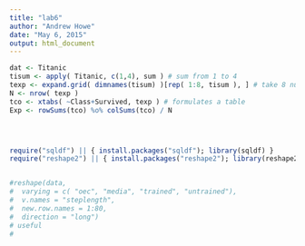 ```yaml
---
title: "lab6"
author: "Andrew Howe"
date: "May 6, 2015"
output: html_document
---
```


```r
dat <- Titanic
tisum <- apply( Titanic, c(1,4), sum ) # sum from 1 to 4
texp <- expand.grid( dimnames(tisum) )[rep( 1:8, tisum ), ] # take 8 numbers and convert to their correpsonding class and number
N <- nrow( texp )
tco <- xtabs( ~Class+Survived, texp ) # formulates a table
Exp <- rowSums(tco) %o% colSums(tco) / N




require("sqldf") || { install.packages("sqldf"); library(sqldf) }
require("reshape2") || { install.packages("reshape2"); library(reshape2) }


#reshape(data, 
#  varying = c( "oec", "media", "trained", "untrained"), 
#  v.names = "steplength", 
#  new.row.names = 1:80,
#  direction = "long")
# useful
#



```